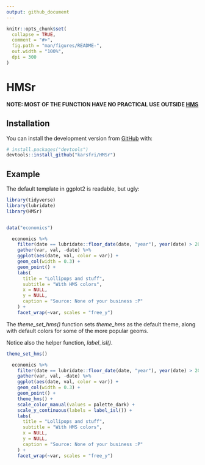 ```yaml
---
output: github_document
---
```


<!-- README.md is generated from README.Rmd. Please edit that file -->

```r
knitr::opts_chunk$set(
  collapse = TRUE,
  comment = "#>",
  fig.path = "man/figures/README-",
  out.width = "100%",
  dpi = 300
)
```

# HMSr

<!-- badges: start -->
<!-- badges: end -->

**NOTE: MOST OF THE FUNCTION HAVE NO PRACTICAL USE OUTSIDE [HMS](https://www.hms.is/)**

## Installation

You can install the development version from [GitHub](https://github.com/) with:

``` r
# install.packages("devtools")
devtools::install_github("karsfri/HMSr")
```
## Example

The default template in ggplot2 is readable, but ugly:

```r
library(tidyverse)
library(lubridate)
library(HMSr)


data("economics")

  economics %>%
    filter(date == lubridate::floor_date(date, "year"), year(date) > 2000) %>%
    gather(var, val, -date) %>%
    ggplot(aes(date, val, color = var)) +
    geom_col(width = 0.3) +
    geom_point() +
    labs(
      title = "Lollipops and stuff",
      subtitle = "With HMS colors",
      x = NULL,
      y = NULL,
      caption = "Source: None of your business :P"
    ) +
    facet_wrap(~var, scales = "free_y")


```

The *theme_set_hms()* function sets *theme_hms* as the default theme, along with default colors for some of the more popular geoms.

Notice also the helper function, *label_isl()*.

```r
theme_set_hms()

  economics %>%
    filter(date == lubridate::floor_date(date, "year"), year(date) > 2000) %>%
    gather(var, val, -date) %>%
    ggplot(aes(date, val, color = var)) +
    geom_col(width = 0.3) +
    geom_point() +
    theme_hms() +
    scale_color_manual(values = palette_dark) +
    scale_y_continuous(labels = label_isl()) +
    labs(
      title = "Lollipops and stuff",
      subtitle = "With HMS colors",
      x = NULL,
      y = NULL,
      caption = "Source: None of your business :P"
    ) +
    facet_wrap(~var, scales = "free_y")
```


